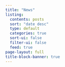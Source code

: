```yaml
---
title: "News"
listing:
  contents: posts
  sort: "date desc"
  type: default
  categories: true
  sort-ui: false
  filter-ui: false
  feed: true
page-layout: full
title-block-banner: true
---
```


<!-- ::: {.callout-note} -->
<!-- ## Information -->
<!-- Auf dieser Seite werden Nachrichten angezeigt, die den Fortschritt des Photovoltaikausbaus in Dresden dokumentieren. -->
<!-- ::: -->

